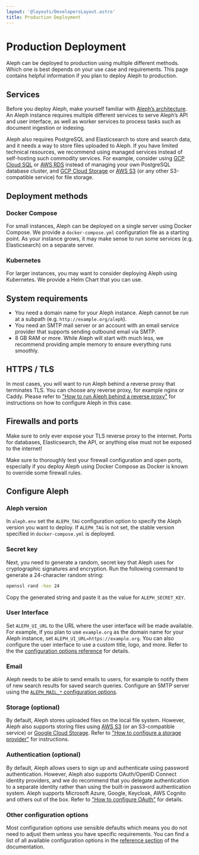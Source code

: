 ```yaml
---
layout: '@layouts/DevelopersLayout.astro'
title: Production Deployment
---
```


# Production Deployment

<p class="lead">Aleph can be deployed to production using multiple different methods. Which one is best depends on your use case and requirements. This page contains helpful information if you plan to deploy Aleph to production.</p>

## Services

Before you deploy Aleph, make yourself familiar with [Aleph’s architecture](/developers/explanation/architecture). An Aleph instance requires multiple different services to serve Aleph’s API and user interface, as well as worker services to process tasks such as document ingestion or indexing.

Aleph also requires PostgreSQL and Elasticsearch to store and search data, and it needs a way to store files uploaded to Aleph. If you have limited technical resources, we recommend using managed services instead of self-hosting such commodity services. For example, consider using [GCP Cloud SQL](https://cloud.google.com/sql/) or [AWS RDS](https://aws.amazon.com/rds/) instead of managing your own PostgreSQL database cluster, and [GCP Cloud Storage](https://cloud.google.com/storage/) or [AWS S3](https://aws.amazon.com/de/s3/) (or any other S3-compatible service) for file storage.

## Deployment methods

### Docker Compose

For small instances, Aleph can be deployed on a single server using Docker Compose. We provide a `docker-compose.yml` configuration file as a starting point. As your instance grows, it may make sense to run some services (e.g. Elasticsearch) on a separate server.

### Kubernetes

For larger instances, you may want to consider deploying Aleph using Kubernetes. We provide a Helm Chart that you can use.

## System requirements

* You need a domain name for your Aleph instance. Aleph cannot be run at a subpath (e.g. `http://example.org/aleph`).
* You need an SMTP mail server or an account with an email service provider that supports sending outbound email via SMTP.
* 8 GB RAM or more. While Aleph will start with much less, we recommend providing ample memory to ensure everything runs smoothly.

## HTTPS / TLS

In most cases, you will want to run Aleph behind a reverse proxy that terminates TLS. You can choose any reverse proxy, for example nginx or Caddy. Please refer to ["How to run Aleph behind a reverse proxy"](/developers/how-to/operations/reverse-proxy) for instructions on how to configure Aleph in this case.

## Firewalls and ports

Make sure to only ever expose your TLS reverse proxy to the internet. Ports for databases, Elasticsearch, the API, or anything else must not be exposed to the internet!

<Callout theme="danger">
  Make sure to thoroughly test your firewall configuration and open ports, especially if you deploy Aleph using Docker Compose as Docker is known to override some firewall rules.
</Callout>

## Configure Aleph

### Aleph version

In `aleph.env` set the `ALEPH_TAG` configuration option to specify the Aleph version you want to deploy. If `ALEPH_TAG` is not set, the stable version specified in `docker-compose.yml` is deployed.

### Secret key

Next, you need to generate a random, secret key that Aleph uses for cryptographic signatures and encryption. Run the following command to generate a 24-character random string:

```sh
openssl rand -hex 24
```

Copy the generated string and paste it as the value for `ALEPH_SECRET_KEY`.

### User Interface

Set `ALEPH_UI_URL` to the URL where the user interface will be made available. For example, if you plan to use `example.org` as the domain name for your Aleph instance, set `ALEPH_UI_URL=https://example.org`. You can also configure the user interface to use a custom title, logo, and more. Refer to the the [configuration options reference](/developers/reference/configuration-options#user-interface) for details.

### Email

Aleph needs to be able to send emails to users, for example to notify them of new search results for saved search queries. Configure an SMTP server using the [`ALEPH_MAIL_*` configuration options](/developers/reference/configuration-options#email).

### Storage (optional)

By default, Aleph stores uploaded files on the local file system. However, Aleph also supports storing files using [AWS S3](https://aws.amazon.com/s3/) (or an S3-compatible service) or [Google Cloud Storage](https://cloud.google.com/storage/). Refer to ["How to configure a storage provider"](/developers/how-to/operations/blob-storage) for instructions.

### Authentication (optional)

By default, Aleph allows users to sign up and authenticate using password authentication. However, Aleph also supports OAuth/OpenID Connect identity providers, and we do recommend that you delegate authentication to a separate identity rather than using the built-in password authentication system. Aleph supports Microsoft Azure, Google, Keycloak, AWS Cognito and others out of the box. Refer to ["How to configure OAuth"](/developers/how-to/operations/oauth) for details.

### Other configuration options

Most configuration options use sensible defaults which means you do not need to adjust them unless you have specific requirements. You can find a list of all available configuration options in the [reference section](/developers/reference/configuration-options) of the documentation.
